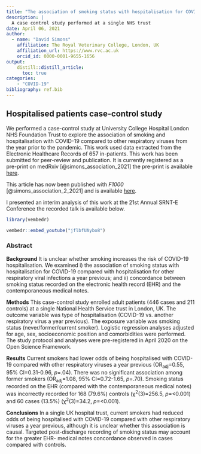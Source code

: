 ```yaml
---
title: "The association of smoking status with hospitalisation for COVID-19 compared with other respiratory viruses a year previous"
description: |
  A case control study performed at a single NHS trust
date: April 06, 2021
author:
  - name: "David Simons"
    affiliation: The Royal Veterinary College, London, UK
    affiliation_url: https://www.rvc.ac.uk
    orcid_id: 0000-0001-9655-1656
output:
    distill::distill_article:
      toc: true
categories:
    - "COVID-19"
bibliography: ref.bib
---
```


##    Hospitalised patients case-control study

We performed a case-control study at University College Hospital London NHS Foundation Trust to explore the association of smoking and hospitalisation with COVID-19 compared to other respiratory viruses from the year prior to the pandemic. This work used data extracted from the Electronic Healthcare Records of 657 in-patients. This work has been submitted for peer-review and publication. It is currently registered as a pre-print on medRxiv [@simons_association_2021] the pre-print is available [here](https://www.medrxiv.org/content/10.1101/2020.11.26.20238469v2).

This article has now been published with *F1000* [@simons_association_2_2021] and is available [here](https://doi.org/10.12688/f1000research.55502.1).

I presented an interim analysis of this work at the 21st Annual SRNT-E Conference the recorded talk is available below.

```r
library(vembedr)

vembedr::embed_youtube("jflbfUAybo8")
```

###   Abstract

**Background** It is unclear whether smoking increases the risk of COVID-19 hospitalisation. We examined i) the association of smoking status with hospitalisation for COVID-19 compared with hospitalisation for other respiratory viral infections a year previous; and ii) concordance between smoking status recorded on the electronic health record (EHR) and the contemporaneous medical notes.

**Methods** This case-control study enrolled adult patients (446 cases and 211 controls) at a single National Health Service trust in London, UK. The outcome variable was type of hospitalisation (COVID-19 vs. another respiratory virus a year previous). The exposure variable was smoking status (never/former/current smoker). Logistic regression analyses adjusted for age, sex, socioeconomic position and comorbidities were performed. The study protocol and analyses were pre-registered in April 2020 on the Open Science Framework.

**Results** Current smokers had lower odds of being hospitalised with COVID-19 compared with other respiratory viruses a year previous (OR~adj~=0.55, 95% CI=0.31-0.96, *p*=.04). There was no significant association among former smokers (OR~adj~=1.08, 95% CI=0.72-1.65, *p*=.70). Smoking status recorded on the EHR (compared with the contemporaneous medical notes) was incorrectly recorded for 168 (79.6%) controls (χ^2^(3)=256.5, *p*=<0.001) and 60 cases (13.5%) (χ^2^(3)=34.2, *p*=<0.001).

**Conclusions** In a single UK hospital trust, current smokers had reduced odds of being hospitalised with COVID-19 compared with other respiratory viruses a year previous, although it is unclear whether this association is causal. Targeted post-discharge recording of smoking status may account for the greater EHR- medical notes concordance observed in cases compared with controls.

